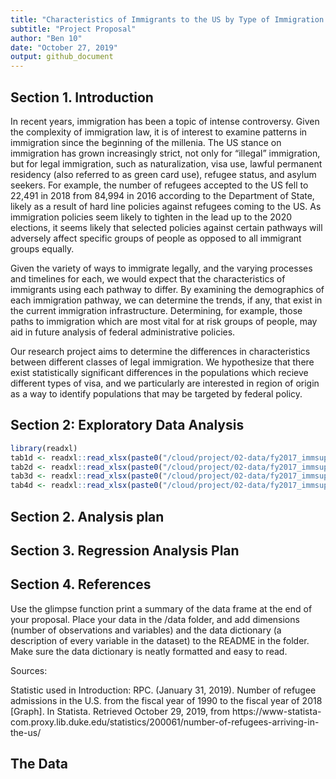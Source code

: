 ```yaml
---
title: "Characteristics of Immigrants to the US by Type of Immigration Status"
subtitle: "Project Proposal"
author: "Ben 10"
date: "October 27, 2019"
output: github_document
---
```


## Section 1. Introduction
In recent years, immigration has been a topic of intense controversy. Given the complexity of immigration law, it is of interest to examine patterns in immigration since the beginning of the millenia. The US stance on immigration has grown increasingly strict, not only for "illegal" immigration, but for legal immigration, such as naturalization, visa use, lawful permanent residency (also referred to as green card use), refugee status, and asylum seekers. For example, the number of refugees accepted to the US fell to 22,491 in 2018 from 84,994 in 2016 according to the Department of State, likely as a result of hard line policies against refugees coming to the US. As immigration policies seem likely to tighten in the lead up to the 2020 elections, it seems likely that selected policies against certain pathways will adversely affect specific groups of people as opposed to all immigrant groups equally.

Given the variety of ways to immigrate legally, and the varying processes and timelines for each, we would expect that the characteristics of immigrants using each pathway to differ. By examining the demographics of each immigration pathway, we can determine the trends, if any, that exist in the current immigration infrastructure. Determining, for example, those paths to immigration which are most vital for at risk groups of people, may aid in future analysis of federal administrative policies. 

Our research project aims to determine the differences in characteristics between different classes of legal immigration. We hypothesize that there exist statistically significant differences in the populations which recieve different types of visa, and we particularly are interested in region of origin as a way to identify populations that may be targeted by federal policy. 

## Section 2: Exploratory Data Analysis

```r
library(readxl)
tab1d <- readxl::read_xlsx(paste0("/cloud/project/02-data/fy2017_immsuptable1d.xlsx"))
tab2d <- readxl::read_xlsx(paste0("/cloud/project/02-data/fy2017_immsuptable2d.xlsx"))
tab3d <- readxl::read_xlsx(paste0("/cloud/project/02-data/fy2017_immsuptable3d.xlsx"))
tab4d <- readxl::read_xlsx(paste0("/cloud/project/02-data/fy2017_immsuptable4d.xlsx"))
```


## Section 2. Analysis plan

## Section 3. Regression Analysis Plan

## Section 4. References

Use the glimpse function print a summary of the data frame at the end of your proposal.
Place your data in the /data folder, and add dimensions (number of observations and variables) and the data dictionary (a description of every variable in the dataset) to the README in the folder. Make sure the data dictionary is neatly formatted and easy to read.

Sources:

Statistic used in Introduction:
RPC. (January 31, 2019). Number of refugee admissions in the U.S. from the fiscal year of 1990 to the fiscal year of 2018 [Graph]. In Statista. Retrieved October 29, 2019, from https://www-statista-com.proxy.lib.duke.edu/statistics/200061/number-of-refugees-arriving-in-the-us/

## The Data